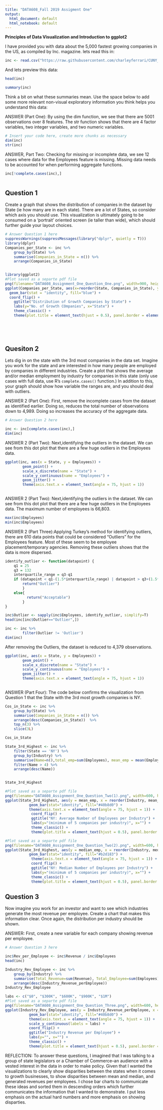 ```yaml
---
title: "DATA608_Fall 2019 Assigment One"
output:
  html_document: default
  html_notebook: default
---
```


**Principles of Data Visualization and Introduction to ggplot2**

I have provided you with data about the 5,000 fastest growing companies in the US, as compiled by Inc. magazine. lets read this in:

```r

inc <- read.csv("https://raw.githubusercontent.com/charleyferrari/CUNY_DATA_608/master/module1/Data/inc5000_data.csv", header= TRUE)

```

And lets preview this data:

```r

head(inc)

```
```r

summary(inc)

```

Think a bit on what these summaries mean. Use the space below to add some more relevant non-visual exploratory information you think helps you understand this data:

ANSWER (Part One): By using the dim function, we see that there are 5001 observations over 8 features.  The str function shows that there are 4 factor variables, two integer variables, and two numeric variables. 

```r
# Insert your code here, create more chunks as necessary
dim(inc)
str(inc)


```
ANSWER, Part Two: Checking for missing or incomplete data, we see 12 cases where data for the Employees feature is missing. Missing data needs to be accounted for when performing aggregate functions. 


```r
inc[!complete.cases(inc),]

```



```r

```





## Question 1

Create a graph that shows the distribution of companies in the dataset by State (ie how many are in each state). There are a lot of States, so consider which axis you should use. This visualization is ultimately going to be consumed on a 'portrait' oriented screen (ie taller than wide), which should further guide your layout choices.

```r

# Answer Question 1 here
suppressWarnings(suppressMessages(library("dplyr", quietly = T)))
library(dplyr)
Companies_per_State <- inc %>% 
    group_by(State) %>% 
    summarise(Companies_in_State = n()) %>% 
    arrange(Companies_in_State)
        

library(ggplot2)
#Plot saved as a separte pdf file
png(filename="DATA608_Assignment_One_Question_One.png", width=900, height=1200)
ggplot(Companies_per_State, aes(x=reorder(State, Companies_in_State), y=Companies_in_State)) +
  geom_bar(stat = "identity", fill="blue") +
  coord_flip() +
    ggtitle("Distribution of Growth Companies by State") +
    labs(y="No. of Growth COmpanies", x="State") +
    theme_classic() +
    theme(plot.title = element_text(hjust = 0.5), panel.border = element_blank()) 
    
     
    
    
```




## Quesiton 2

Lets dig in on the state with the 3rd most companies in the data set. Imagine you work for the state and are interested in how many people are employed by companies in different industries. Create a plot that shows the average and/or median employment by industry for companies in this state (only use cases with full data, use R's `complete.cases()` function.) In addition to this, your graph should show how variable the ranges are, and you should deal with outliers.


ANSWER 2 (Part One): First, remove the incomplete cases from the dataset as identified earlier.  Doing so, reduces the total number of observations down to 4,989.  Doing so increases the accuracy of the aggregate data. 

```r

# Answer Question 2 here

inc <- inc[complete.cases(inc),]
dim(inc)

```
ANSWER 2 (Part Two): Next,identifying the outliers in the dataset. We can see from this dot plot that there are a few huge outliers in the Employees data.

```r
ggplot(inc, aes(x = State, y = Employees)) +
        geom_point() +
        scale_x_discrete(name = "State") +
        scale_y_continuous(name = "Employees") +
        geom_jitter() +
        theme(axis.text.x = element_text(angle = 75, hjust = 1))
    
```

ANSWER 2 (Part Two): Next,identifying the outliers in the dataset. We can see from this dot plot that there are a few huge outliers in the Employees data. The maximum number of employees is 66,803. 

```r
max(inc$Employees)
min(inc$Employees)
```

ANSWER 2 (Part Three):Applying Turkey's method for identifying outliers, there are 610 data points that could be considered "Outliers" for the Employees feature. Most of these seem to be employee placement/temporary agencies. Removing these outliers shows that the data is more dispersed.


```r

identify_outlier <- function(datapoint) {
    q1 = 25
    q3 = 132 
    interquartile_range = q3-q1
    if (datapoint < q1-(1.5*interquartile_range) | datapoint > q3+(1.5*interquartile_range)){
        return("Outlier")
        }
    else{
          return("Acceptable")
        }
}

inc$Outlier <- sapply(inc$Employees, identify_outlier, simplify=T)
head(inc[inc$Outlier=="Outlier",])

```

```r
inc <- inc %>% 
        filter(Outlier != 'Outlier')
dim(inc)
```

After removing the Outliers, the dataset is reduced to 4,379 observations.



```r
ggplot(inc, aes(x = State, y = Employees)) +
        geom_point() +
        scale_x_discrete(name = "State") +
        scale_y_continuous(name = "Employees") +
        geom_jitter() +
        theme(axis.text.x = element_text(angle = 75, hjust = 1))
    
```

ANSWER (Part Four):  The code below confirms the visualization from Question 1 that the State with the 3rd most growth companies is NY.


```r
Cos_in_State <- inc %>% 
    group_by(State) %>% 
    summarise(Companies_in_State = n()) %>% 
    arrange(desc(Companies_in_State))  %>% 
    top_n(3) %>% 
    slice(3L)

Cos_in_State
```


```r
State_3rd_Highest <- inc %>% 
    filter(State == 'NY') %>% 
    group_by(Industry) %>% 
    summarise(Name=n(),total_emp=sum(Employees), mean_emp = mean(Employees), median_emp = median(Employees)) %>% 
    filter(Name > 4) %>% 
    arrange(desc(Name))
    

```



```r
State_3rd_Highest
```


```r
#Plot saved as a separte pdf file
png(filename="DATA608_Assignment_One_Question_Two(1).png", width=600, height=900)
ggplot(State_3rd_Highest, aes(y = mean_emp, x = reorder(Industry, mean_emp))) + 
           geom_bar(stat="identity", fill="#40b8d0") +
           theme(axis.text.x = element_text(angle = 75, hjust = 1)) +
            coord_flip() +
            ggtitle("NY: Average Number of Employees per Industry") +
            labs(y="(minimum of 5 companies per industry)", x="") +
            theme_classic() +
            theme(plot.title = element_text(hjust = 0.5), panel.border = element_blank()) 
```

```r
#Plot saved as a separte pdf file
png(filename="DATA608_Assignment_One_Question_Two(2).png", width=600, height=900)
ggplot(State_3rd_Highest, aes(y = median_emp, x = reorder(Industry, median_emp))) + 
           geom_bar(stat="identity", fill="#b2d183") +
            theme(axis.text.x = element_text(angle = 75, hjust = 1)) +
            coord_flip() +
            ggtitle("NY: Median Number of Employees per Industry") +
            labs(y="(minimum of 5 companies per industry)", x="") +
            theme_classic() +
            theme(plot.title = element_text(hjust = 0.5), panel.border = element_blank()) 
```

## Question 3

Now imagine you work for an investor and want to see which industries generate the most revenue per employee. Create a chart that makes this information clear. Once again, the distribution per industry should be shown.

ANSWER: First, create a new variable for each company showing revenue per employee.

```r
# Answer Question 3 here

inc$Rev_per_Employee <- inc$Revenue / inc$Employees
head(inc)

```
```r
Industry_Rev_Employee <- inc %>% 
    group_by(Industry) %>% 
    summarise(Total_Revenue=sum(Revenue), Total_Employee=sum(Employees), Industry_Revenue_perEmployee = sum(Revenue) / sum(Employees)) %>% 
    arrange(desc(Industry_Revenue_perEmployee))
Industry_Rev_Employee 
```


```r
labs <- c("$0", "$300K", "$600K", "$900K", "$1M")
#Plot saved as a separte pdf file
png(filename="DATA608_Assignment_One_Question_Three.png", width=600, height=900)
ggplot(Industry_Rev_Employee, aes(y = Industry_Revenue_perEmployee, x = reorder(Industry, Industry_Revenue_perEmployee))) + 
           geom_bar(stat="identity", fill="#40b8d0") +
           theme(axis.text.x = element_text(angle = 75, hjust = 1)) +
           scale_y_continuous(labels = labs) +
           coord_flip() +
           ggtitle("Industry Revenue per Employee") +
           labs(y="", x="") +
           theme_classic() +
           theme(plot.title = element_text(hjust = 0.5), panel.border = element_blank()) 
```


REFLECTION: To answer these questions, I imagined that I was talking to a group of state legislators or a Chamber of Commerce--an audience with a vested interest in the data in order to make policy. Given that I wanted the visualizations to clearly show disparities between the states when it comes to growth businesses, to show disparities between mean and median, and generated revenues per employees.  I chose bar charts to communicate these ideas and sorted them in descending orders which further communicates the information that I wanted to demonstrate. I put less emphasis on the actual hard numbers and more emphasis on showing disparties. 

